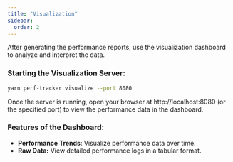 ```yaml
---
title: "Visualization"
sidebar:
  order: 2
---
```


After generating the performance reports, use the visualization dashboard to analyze and interpret the data.

### Starting the Visualization Server:

```bash
yarn perf-tracker visualize --port 8080
```

Once the server is running, open your browser at http://localhost:8080 (or the specified port) to view the performance data in the dashboard.

### Features of the Dashboard:

- **Performance Trends**: Visualize performance data over time.
- **Raw Data:** View detailed performance logs in a tabular format.
